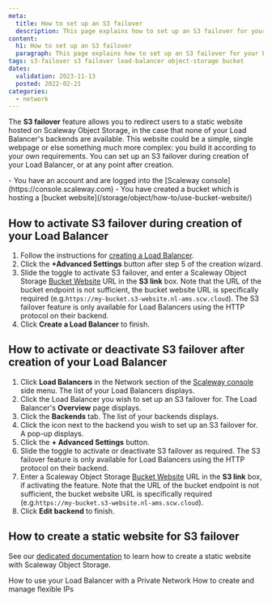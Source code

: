 ```yaml
---
meta:
  title: How to set up an S3 failover
  description: This page explains how to set up an S3 failover for your Load Balancer, using the Scaleway Object Storage Bucket Website feature
content:
  h1: How to set up an S3 failover
  paragraph: This page explains how to set up an S3 failover for your Load Balancer, using the Scaleway Object Storage Bucket Website feature
tags: s3-failover s3 failover load-balancer object-storage bucket
dates:
  validation: 2023-11-13
  posted: 2022-02-21
categories:
  - network
---
```


The **S3 failover** feature allows you to redirect users to a static website hosted on Scaleway Object Storage, in the case that none of your Load Balancer's backends are available. This website could be a simple, single webpage or else something much more complex: you build it according to your own requirements. You can set up an S3 failover during creation of your Load Balancer, or at any point after creation. 

<Macro id="iam-requirements" />

<Message type="requirement">
  - You have an account and are logged into the [Scaleway console](https://console.scaleway.com)
  - You have created a bucket which is hosting a [bucket website](/storage/object/how-to/use-bucket-website/)
</Message>

## How to activate S3 failover during creation of your Load Balancer

1. Follow the instructions for [creating a Load Balancer](/network/load-balancer/how-to/create-load-balancer/).
2. Click the  **+Advanced Settings** button after step 5 of the creation wizard.
    <Lightbox src="scaleway-s3-failover.webp" alt="" />
3. Slide the <Icon name="toggle" /> toggle to activate S3 failover, and enter a Scaleway Object Storage [Bucket Website](/storage/object/concepts/#bucket-website) URL in the **S3 link** box. Note that the URL of the bucket endpoint is not sufficient, the bucket website URL is specifically required (e.g.`https://my-bucket.s3-website.nl-ams.scw.cloud`).
    <Message type="note">
      The S3 failover feature is only available for Load Balancers using the HTTP protocol on their backend.
    </Message>
4. Click **Create a Load Balancer** to finish.

## How to activate or deactivate S3 failover after creation of your Load Balancer

1. Click **Load Balancers** in the Network section of the [Scaleway console](https://console.scaleway.com/) side menu. The list of your Load Balancers displays.
2. Click the Load Balancer you wish to set up an S3 failover for. The Load Balancer's **Overview** page displays.
3. Click the **Backends** tab. The list of your backends displays.
4. Click the <Icon name="edit" /> icon next to the backend you wish to set up an S3 failover for. A pop-up displays.
5. Click the  **+ Advanced Settings** button.
    <Lightbox src="scaleway-s3-failover.webp" alt="" />
6. Slide the <Icon name="toggle" /> toggle to activate or deactivate S3 failover as required.
    <Message type="note">
      The S3 failover feature is only available for Load Balancers using the HTTP protocol on their backend.
    </Message>
7. Enter a Scaleway Object Storage [Bucket Website](/storage/object/concepts/#bucket-website) URL in the **S3 link** box, if activating the feature. Note that the URL of the bucket endpoint is not sufficient, the bucket website URL is specifically required (e.g.`https://my-bucket.s3-website.nl-ams.scw.cloud`).
8. Click **Edit backend** to finish.

## How to create a static website for S3 failover

See our [dedicated documentation](/storage/object/how-to/use-bucket-website/) to learn how to create a static website with Scaleway Object Storage.



<Navigation title="See also">
  <PreviousButton to="/network/load-balancer/how-to/use-with-private-network/">How to use your Load Balancer with a Private Network</PreviousButton>
  <NextButton to="/network/load-balancer/how-to/create-manage-flex-ips/">How to create and manage flexible IPs</NextButton>
</Navigation>
